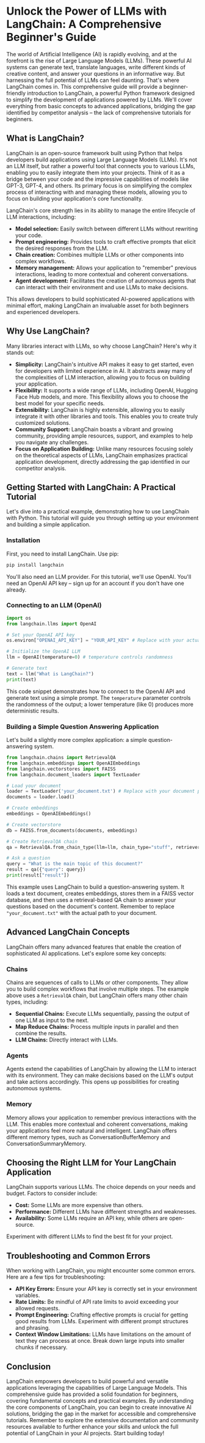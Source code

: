 # Unlock the Power of LLMs with LangChain: A Comprehensive Beginner's Guide

The world of Artificial Intelligence (AI) is rapidly evolving, and at the forefront is the rise of Large Language Models (LLMs).  These powerful AI systems can generate text, translate languages, write different kinds of creative content, and answer your questions in an informative way.  But harnessing the full potential of LLMs can feel daunting.  That's where LangChain comes in.  This comprehensive guide will provide a beginner-friendly introduction to LangChain, a powerful Python framework designed to simplify the development of applications powered by LLMs. We'll cover everything from basic concepts to advanced applications, bridging the gap identified by competitor analysis – the lack of comprehensive tutorials for beginners.

## What is LangChain?

LangChain is an open-source framework built using Python that helps developers build applications using Large Language Models (LLMs).  It's not an LLM itself, but rather a powerful tool that connects you to various LLMs, enabling you to easily integrate them into your projects.  Think of it as a bridge between your code and the impressive capabilities of models like GPT-3, GPT-4, and others.  Its primary focus is on simplifying the complex process of interacting with and managing these models, allowing you to focus on building your application's core functionality.

LangChain's core strength lies in its ability to manage the entire lifecycle of LLM interactions, including:

* **Model selection:** Easily switch between different LLMs without rewriting your code.
* **Prompt engineering:**  Provides tools to craft effective prompts that elicit the desired responses from the LLM.
* **Chain creation:**  Combines multiple LLMs or other components into complex workflows.
* **Memory management:**  Allows your application to "remember" previous interactions, leading to more contextual and coherent conversations.
* **Agent development:**  Facilitates the creation of autonomous agents that can interact with their environment and use LLMs to make decisions.

This allows developers to build sophisticated AI-powered applications with minimal effort, making LangChain an invaluable asset for both beginners and experienced developers.

## Why Use LangChain?

Many libraries interact with LLMs, so why choose LangChain?  Here's why it stands out:

* **Simplicity:**  LangChain's intuitive API makes it easy to get started, even for developers with limited experience in AI.  It abstracts away many of the complexities of LLM interaction, allowing you to focus on building your application.
* **Flexibility:**  It supports a wide range of LLMs, including OpenAI, Hugging Face Hub models, and more.  This flexibility allows you to choose the best model for your specific needs.
* **Extensibility:**  LangChain is highly extensible, allowing you to easily integrate it with other libraries and tools. This enables you to create truly customized solutions.
* **Community Support:**  LangChain boasts a vibrant and growing community, providing ample resources, support, and examples to help you navigate any challenges.
* **Focus on Application Building:** Unlike many resources focusing solely on the theoretical aspects of LLMs, LangChain emphasizes practical application development, directly addressing the gap identified in our competitor analysis.

## Getting Started with LangChain: A Practical Tutorial

Let's dive into a practical example, demonstrating how to use LangChain with Python.  This tutorial will guide you through setting up your environment and building a simple application.

### Installation

First, you need to install LangChain.  Use pip:

```bash
pip install langchain
```

You'll also need an LLM provider.  For this tutorial, we'll use OpenAI.  You'll need an OpenAI API key – sign up for an account if you don't have one already.

### Connecting to an LLM (OpenAI)

```python
import os
from langchain.llms import OpenAI

# Set your OpenAI API key
os.environ["OPENAI_API_KEY"] = "YOUR_API_KEY" # Replace with your actual key

# Initialize the OpenAI LLM
llm = OpenAI(temperature=0) # temperature controls randomness

# Generate text
text = llm("What is LangChain?")
print(text)
```

This code snippet demonstrates how to connect to the OpenAI API and generate text using a simple prompt.  The `temperature` parameter controls the randomness of the output; a lower temperature (like 0) produces more deterministic results.

### Building a Simple Question Answering Application

Let's build a slightly more complex application: a simple question-answering system.

```python
from langchain.chains import RetrievalQA
from langchain.embeddings import OpenAIEmbeddings
from langchain.vectorstores import FAISS
from langchain.document_loaders import TextLoader

# Load your document
loader = TextLoader('your_document.txt') # Replace with your document path
documents = loader.load()

# Create embeddings
embeddings = OpenAIEmbeddings()

# Create vectorstore
db = FAISS.from_documents(documents, embeddings)

# Create RetrievalQA chain
qa = RetrievalQA.from_chain_type(llm=llm, chain_type="stuff", retriever=db.as_retriever())

# Ask a question
query = "What is the main topic of this document?"
result = qa({"query": query})
print(result["result"])
```

This example uses LangChain to build a question-answering system.  It loads a text document, creates embeddings, stores them in a FAISS vector database, and then uses a retrieval-based QA chain to answer your questions based on the document's content.  Remember to replace `"your_document.txt"` with the actual path to your document.

## Advanced LangChain Concepts

LangChain offers many advanced features that enable the creation of sophisticated AI applications.  Let's explore some key concepts:

### Chains

Chains are sequences of calls to LLMs or other components.  They allow you to build complex workflows that involve multiple steps.  The example above uses a `RetrievalQA` chain, but LangChain offers many other chain types, including:

* **Sequential Chains:** Execute LLMs sequentially, passing the output of one LLM as input to the next.
* **Map Reduce Chains:** Process multiple inputs in parallel and then combine the results.
* **LLM Chains:**  Directly interact with LLMs.

### Agents

Agents extend the capabilities of LangChain by allowing the LLM to interact with its environment.  They can make decisions based on the LLM's output and take actions accordingly.  This opens up possibilities for creating autonomous systems.

### Memory

Memory allows your application to remember previous interactions with the LLM.  This enables more contextual and coherent conversations, making your applications feel more natural and intelligent.  LangChain offers different memory types, such as ConversationBufferMemory and ConversationSummaryMemory.

## Choosing the Right LLM for Your LangChain Application

LangChain supports various LLMs.  The choice depends on your needs and budget.  Factors to consider include:

* **Cost:**  Some LLMs are more expensive than others.
* **Performance:**  Different LLMs have different strengths and weaknesses.
* **Availability:**  Some LLMs require an API key, while others are open-source.

Experiment with different LLMs to find the best fit for your project.

## Troubleshooting and Common Errors

When working with LangChain, you might encounter some common errors.  Here are a few tips for troubleshooting:

* **API Key Errors:**  Ensure your API key is correctly set in your environment variables.
* **Rate Limits:**  Be mindful of API rate limits to avoid exceeding your allowed requests.
* **Prompt Engineering:**  Crafting effective prompts is crucial for getting good results from LLMs.  Experiment with different prompt structures and phrasing.
* **Context Window Limitations:** LLMs have limitations on the amount of text they can process at once.  Break down large inputs into smaller chunks if necessary.

## Conclusion

LangChain empowers developers to build powerful and versatile applications leveraging the capabilities of Large Language Models.  This comprehensive guide has provided a solid foundation for beginners, covering fundamental concepts and practical examples. By understanding the core components of LangChain, you can begin to create innovative AI solutions, bridging the gap in the market for accessible and comprehensive tutorials. Remember to explore the extensive documentation and community resources available to further enhance your skills and unlock the full potential of LangChain in your AI projects.  Start building today!